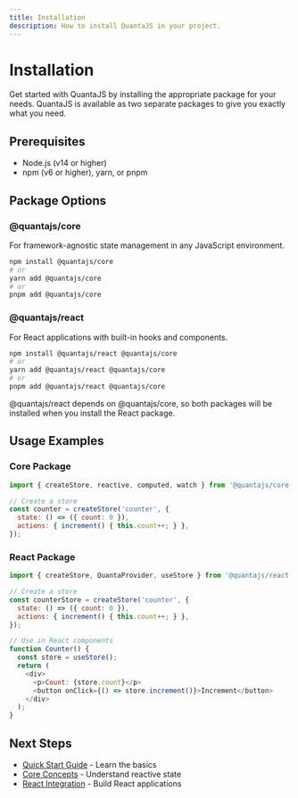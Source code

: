 ```yaml
---
title: Installation
description: How to install QuantaJS in your project.
---
```


# Installation

Get started with QuantaJS by installing the appropriate package for your needs. QuantaJS is available as two separate packages to give you exactly what you need.

## Prerequisites

- Node.js (v14 or higher)
- npm (v6 or higher), yarn, or pnpm

## Package Options

### @quantajs/core
For framework-agnostic state management in any JavaScript environment.

```bash
npm install @quantajs/core
# or
yarn add @quantajs/core
# or
pnpm add @quantajs/core
```

### @quantajs/react
For React applications with built-in hooks and components.

```bash
npm install @quantajs/react @quantajs/core
# or
yarn add @quantajs/react @quantajs/core
# or
pnpm add @quantajs/react @quantajs/core
```

<Callout type="info">
@quantajs/react depends on @quantajs/core, so both packages will be installed when you install the React package.
</Callout>

## Usage Examples

### Core Package
```javascript
import { createStore, reactive, computed, watch } from '@quantajs/core';

// Create a store
const counter = createStore('counter', {
  state: () => ({ count: 0 }),
  actions: { increment() { this.count++; } },
});
```

### React Package
```javascript
import { createStore, QuantaProvider, useStore } from '@quantajs/react';

// Create a store
const counterStore = createStore('counter', {
  state: () => ({ count: 0 }),
  actions: { increment() { this.count++; } },
});

// Use in React components
function Counter() {
  const store = useStore();
  return (
    <div>
      <p>Count: {store.count}</p>
      <button onClick={() => store.increment()}>Increment</button>
    </div>
  );
}
```

## Next Steps

- [Quick Start Guide](/docs/getting-started/quick-start-guide) - Learn the basics
- [Core Concepts](/docs/guides/reactive-state) - Understand reactive state
- [React Integration](/docs/integration/react-integration) - Build React applications